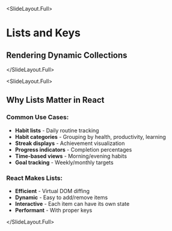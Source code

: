 
<SlideLayout.Full>
# Lists and Keys

## Rendering Dynamic Collections

</SlideLayout.Full>

<SlideLayout.Full>
## Why Lists Matter in React

### Common Use Cases:
- **Habit lists** - Daily routine tracking
- **Habit categories** - Grouping by health, productivity, learning
- **Streak displays** - Achievement visualization
- **Progress indicators** - Completion percentages
- **Time-based views** - Morning/evening habits
- **Goal tracking** - Weekly/monthly targets

### React Makes Lists:
- **Efficient** - Virtual DOM diffing
- **Dynamic** - Easy to add/remove items
- **Interactive** - Each item can have its own state
- **Performant** - With proper keys

</SlideLayout.Full>